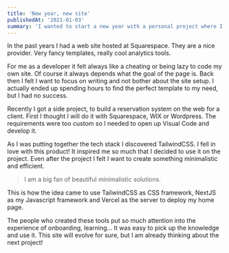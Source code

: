 ```yaml
---
title: 'New year, new site'
publishedAt: '2021-01-03'
summary: 'I wanted to start a new year with a personal project where I learn something new and do something for myself...therefore I recreated my web page.'
---
```


In the past years I had a web site hosted at Squarespace. They are a nice provider. Very fancy templates, really cool analytics tools. 

For me as a developer it felt always like a cheating or being lazy to code my own site. Of course it always depends what the goal of the page is. Back then I felt I want to focus on writing and not bother about the site setup. I actually ended up spending hours to find the perfect template to my need, but I had no success. 

Recently I got a side project, to build a reservation system on the web for a client. First I thought I will do it with Squarespace, WIX or Wordpress. The requirements were too custom so I needed to open up Visual Code and develop it.

As I was putting together the tech stack I discovered TailwindCSS. I fell in love with this product! It inspired me so much that I decided to use it on the project. Even after the project I felt I want to create something minimalistic and efficient.  

> I am a big fan of beautiful minimalistic solutions.

This is how the idea came to use TailwindCSS as CSS framework, NextJS as my Javascript framework and Vercel as the server to deploy my home page. 

The people who created these tools put so much attention into the experience of onboarding, learning... It was easy to pick up the knowledge and use it. This site will evolve for sure, but I am already thinking about the next project! 

